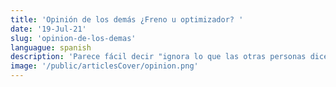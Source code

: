 ```yaml
---
title: 'Opinión de los demás ¿Freno u optimizador? '
date: '19-Jul-21'
slug: 'opinion-de-los-demas'
languague: spanish
description: 'Parece fácil decir "ignora lo que las otras personas dicen o piensan" pero hay estudios que demuestran que las opiniones de tus circulo más cercano si influyen en las tuyas.'
image: '/public/articlesCover/opinion.png' 
---
```


<Title content={'La opinión de los demas ¿Freno u optimizador?'}/>

<P>
  En algún momento de la vida has tenido la voluntad de iniciar un proyecto; has sentido ese "chispazo" de arrancar algo bien sea por diversión, crecimiento personal o profesional, o muchas otras más razones personales. 

  <br/>

Empiezas ese proyecto con todas las ganas, sientes que todo va bien e incluso !Te sientes con más energía que nunca! este si será, te dices a ti mismo

  <br/>

Hasta que llega lo evitado por todos, <b> llegan las opiniones de los demás, llegan los comentarios negativos de las personas; ya no crees en ello como antes y desafortunadamente ese gran proyecto solo se han quedado en eso, en ganas</b>

  <br/>

Y aquí la pregunta es ¿A que se debe esto? <b>¿Por qué se le da tanto valor a las opiniones de los demás? </b>

  <br/>

Parece fácil decir "ignora lo que las otras personas dicen o piensan" pero <b>hay estudios que demuestran que las opiniones de tus circulo más cercano si influyen en las tuyas.</b>

  <br/>

Para nadie, y para ti tampoco, es un secreto que nuestras opiniones se fortalecen o se debilitan proporcionalmente a la cantidad de personas que estén de acuerdo o en desacuerdo con ellas.

  <br/>

En un estudio, los investigadores simplemente pidieron a las personas que pensaran en hasta siete personas con las que hablaban sobre temas importantes (es decir, amigos, familiares o compañeros de trabajo). Los participantes en este estudio calificaron tanto su propia postura sobre la pena de muerte como las opiniones de cada una de sus conexiones cercanas. Estas personas también leyeron un breve ensayo que argumentaba en contra de este tipo de pena. La pregunta era: ¿las personas cambiaron sus propias opiniones después de leer el ensayo y quién cambió más sus opiniones?

  <br/>

Los resultados mostraron que <b>cuantas más personas cercanas de la gente estaban de acuerdo con ellos sobre la pena de muerte, menos inducidos estaban por el ensayo persuasivo.</b>

  <br/>

Otro aspecto que vuelve a tus opiniones "moldeables" es cuan ambivalente eres tú al respecto. Esto ocurre cuando tienes buenas y malas opiniones sobre algo al mismo tiempo. Por ejemplo: En mi caso me parece que tener un empleo es bueno porque te da la posibilidad de ganar dinero pero a la vez estoy en desacuerdo debido a que estás regalando tu activo mas valioso que es tu tiempo, algo que nunca volverá

  <br/>

<b>Entre más ambivalente eres sobre algo, más fácil serás convencido por información persuasiva</b>    

  <br/>

Ahora que ya conoces la "enfermedad", será mucho mas sencillo encontrar la "cura".

  <br/>

Entonces, ¿Cómo lograr que las opiniones de los demás sean un impulso y no un lastre?

<br/>

<b>Rodéate de personas que estén de acuerdo contigo:</b> Recuerda que nuestras opiniones se fortalecen cuando otras personas concuerdan con lo que pensamos. Si quieres iniciar un emprendimiento rodéate de personas que ya tengan uno y reduce la interacción con aquellas que estén desacuerdo con eso.

<br/>

<b>Confía en tus opiniones:</b> Entre menos ambivalente seas, más confiaras en lo que piensas. Intenta buscar las razones por las que "si" y reduce aquellas por las que "no"

<br/>

Y recuerda que la mayoría de veces serás juzgado por personas que ni siquiera han empezado. <b>Sigue haciendo eso que iniciaste, con constancia e inteligencia yo sé que llegarás lejos</b>
</P>

<ShareWith slug={'opinion-de-los-demas'}/>

